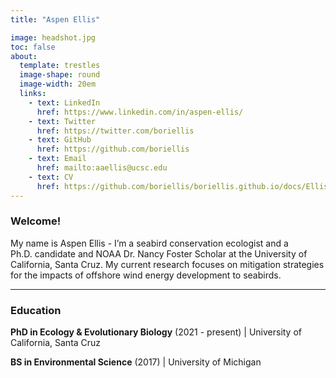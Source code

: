 ```yaml
---
title: "Aspen Ellis"

image: headshot.jpg
toc: false
about: 
  template: trestles
  image-shape: round
  image-width: 20em
  links:
    - text: LinkedIn
      href: https://www.linkedin.com/in/aspen-ellis/
    - text: Twitter
      href: https://twitter.com/boriellis
    - text: GitHub
      href: https://github.com/boriellis
    - text: Email
      href: mailto:aaellis@ucsc.edu
    - text: CV
      href: https://github.com/boriellis/boriellis.github.io/docs/Ellis_CV_2024.pdf
---
```


### Welcome!

My name is Aspen Ellis - I'm a seabird conservation ecologist and a Ph.D. candidate and NOAA Dr. Nancy Foster Scholar at the University of California, Santa Cruz. My current research focuses on mitigation strategies for the impacts of offshore wind energy development to seabirds.

------------------------------------------------------------------------

### Education

**PhD in Ecology & Evolutionary Biology** (2021 - present) \| University of California, Santa Cruz

**BS in Environmental Science** (2017) \| University of Michigan
